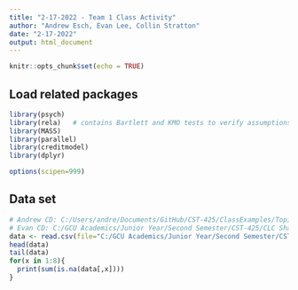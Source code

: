 ```yaml
---
title: "2-17-2022 - Team 1 Class Activity"
author: "Andrew Esch, Evan Lee, Collin Stratton"
date: "2-17-2022"
output: html_document
---
```


```r
knitr::opts_chunk$set(echo = TRUE)
```

## Load related packages

```r
library(psych)
library(rela)   # contains Bartlett and KMO tests to verify assumptions
library(MASS)
library(parallel)
library(creditmodel)
library(dplyr)

options(scipen=999)

```

## Data set
```r
# Andrew CD: C:/Users/andre/Documents/GitHub/CST-425/ClassExamples/Topic-5/2-15-2022/PCA_stock.csv
# Evan CD: C:/GCU Academics/Junior Year/Second Semester/CST-425/CLC Shared GitHub Repository/Cloned Repository/ClassExamples/Topic-5/2-17-2022/HighestGrossers.csv
data <- read.csv(file="C:/GCU Academics/Junior Year/Second Semester/CST-425/CLC Shared GitHub Repository/Cloned Repository/ClassExamples/Topic-5/2-17-2022/HighestGrossers.csv", header=TRUE,sep=",")
head(data)
tail(data)
for(x in 1:8){
  print(sum(is.na(data[,x])))
}

```
